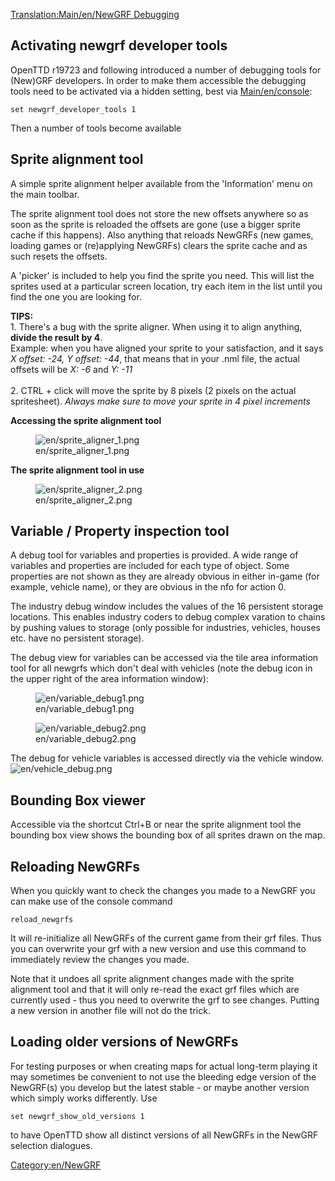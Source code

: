 [[Translation:Main/en/NewGRF Debugging]]{{en/-}}{{en/Table of contents}}

{{en/Feature|1.1}}

== Activating newgrf developer tools ==
OpenTTD r19723 and following introduced a number of debugging tools for (New)GRF developers. In order to make them accessible the debugging tools need to be activated via a hidden setting, best via [[Main/en/console]]:
<pre>
set newgrf_developer_tools 1
</pre>

Then a number of tools become available

== Sprite alignment tool ==
A simple sprite alignment helper available from the 'Information' menu on the main toolbar.

The sprite alignment tool does not store the new offsets anywhere so as soon as the sprite is reloaded the offsets are gone (use a bigger sprite cache if this happens). Also anything that reloads NewGRFs (new games, loading games or (re)applying NewGRFs) clears the sprite cache and as such resets the offsets.

A 'picker' is included to help you find the sprite you need.  This will list the sprites used at a particular screen location, try each item in the list until you find the one you are looking for.

'''TIPS:'''<br/>
1. There's a bug with the sprite aligner. When using it to align anything, '''divide the result by 4'''. <br/>Example: when you have aligned your sprite to your satisfaction, and it says ''X offset: -24, Y offset: -44'', that means that in your .nml file, the actual offsets will be ''X: -6'' and ''Y: -11''<br/><br/>
2. CTRL + click will move the sprite by 8 pixels (2 pixels on the actual spritesheet). ''Always make sure to move your sprite in 4 pixel increments''

'''Accessing the sprite alignment tool'''

[[File:en/sprite aligner 1.png]]


'''The sprite alignment tool in use'''

[[File:en/sprite aligner 2.png]]

== Variable / Property inspection tool ==
A debug tool for variables and properties is provided.  A wide range of variables and properties are included for each type of object.  Some properties are not shown as they are already obvious in either in-game (for example, vehicle name), or they are obvious in the nfo for action 0.  

The industry debug window includes the values of the 16 persistent storage locations.  This enables industry coders to debug complex varation to chains by pushing values to storage (only possible for industries, vehicles, houses etc. have no persistent storage).

The debug view for variables can be accessed via the tile area information tool for all newgrfs which don't deal with vehicles (note the debug icon in the upper right of the area information window):

[[File:en/variable debug1.png]]

[[File:en/variable debug2.png]]


The debug for vehicle variables is accessed directly via the vehicle window.
[[File:en/vehicle debug.png]]

== Bounding Box viewer ==
Accessible via the shortcut Ctrl+B or near the sprite alignment tool the bounding box view shows the bounding box of all sprites drawn on the map.

== Reloading NewGRFs ==
When you quickly want to check the changes you made to a NewGRF you can make use of the console command 
<pre>
reload_newgrfs
</pre>
It will re-initialize all NewGRFs of the current game from their grf files. Thus you can overwrite your grf with a new version and use this command to immediately review the changes you made.

Note that it undoes all sprite alignment changes made with the sprite alignment tool and that it will only re-read the exact grf files which are currently used - thus you need to overwrite the grf to see changes. Putting a new version in another file will not do the trick.

== Loading older versions of NewGRFs ==
For testing purposes or when creating maps for actual long-term playing it may sometimes be convenient to not use the bleeding edge version of the NewGRF(s) you develop but the latest stable - or maybe another version which simply works differently. Use
<pre>
set newgrf_show_old_versions 1
</pre>
to have OpenTTD show all distinct versions of all NewGRFs in the NewGRF selection dialogues.


[[Category:en/NewGRF]]